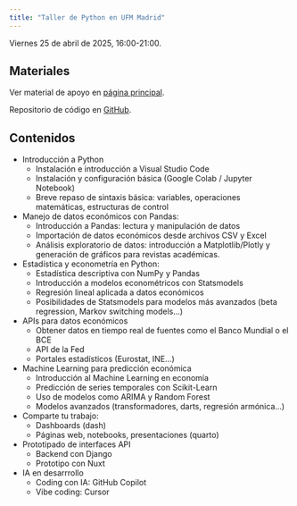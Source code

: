 ```yaml
---
title: "Taller de Python en UFM Madrid"
---
```


Viernes 25 de abril de 2025, 16:00-21:00.

## Materiales

Ver material de apoyo en [página principal](../index.qmd).

Repositorio de código en [GitHub](https://github.com/MiguelPuntoEs/python-ufm).

## Contenidos

- Introducción a Python
    - Instalación e introducción a Visual Studio Code
    - Instalación y configuración básica (Google Colab / Jupyter Notebook)
    - Breve repaso de sintaxis básica: variables, operaciones matemáticas, estructuras de control
- Manejo de datos económicos con Pandas:
    - Introducción a Pandas: lectura y manipulación de datos
    - Importación de datos económicos desde archivos CSV y Excel
    - Análisis exploratorio de datos: introducción a Matplotlib/Plotly y generación de gráficos para revistas académicas.
- Estadística y econometría en Python:
    - Estadística descriptiva con NumPy y Pandas
    - Introducción a modelos econométricos con Statsmodels
    - Regresión lineal aplicada a datos económicos
    - Posibilidades de Statsmodels para modelos más avanzados (beta regression, Markov switching models…)
- APIs para datos económicos
    - Obtener datos en tiempo real de fuentes como el Banco Mundial o el BCE
    - API de la Fed
    - Portales estadísticos (Eurostat, INE…)
- Machine Learning para predicción económica
    - Introducción al Machine Learning en economía
    - Predicción de series temporales con Scikit-Learn
    - Uso de modelos como ARIMA y Random Forest
    - Modelos avanzados (transformadores, darts, regresión armónica…)
- Comparte tu trabajo:
    - Dashboards (dash)
    - Páginas web, notebooks, presentaciones (quarto)
- Prototipado de interfaces API
    - Backend con Django
    - Prototipo con Nuxt
- IA en desarrrollo
    - Coding con IA: GitHub Copilot
    - Vibe coding: Cursor